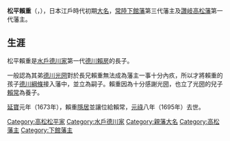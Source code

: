 {{noteTA 
|1=zh:高松松平家; zh-hans:高松松平家; zh-hant:高松松平家;
}}
{{Infobox Officeholder
| name= 松平賴重
| image= 
| caption= 
| office=[[高松藩|高松藩]]藩主
| term_start= 1642年
| term_end= 1673年
| predecessor= 空缺{{small|（上一任：{{link-ja|生駒高俊|生駒高俊}}）}}
| successor= [[松平賴常|松平賴常]]

| office1={{link-ja|下館藩|下館藩}}藩主
| term_start1= 1642年
| term_end1= 1673年
| predecessor1= {{link-ja|水谷勝隆|水谷勝隆}}
| successor1= 空缺{{small|（下一任：{{link-ja|增山正彌|増山正弥}}）}}

| birth_date={{Birth date|1622|8|7}}<br>（[[元和_(日本)|元和]]八年七月初一）
| birth_place=
| death_date={{Death date and age|1695|5|24|1622|8|7}}<br>（[[元祿|元祿]]八年四月十二）
| death_place= 
| module  = {{日本武士|child=yes
| 時代 = [[江戶時代|江戶時代]]前期 - 中期
| 改名 = 竹丸・八十郎（幼名）、賴重、源英（法號）
| 別名 = 
| 諡號 = 英公
| 戒名 = 龍雲院雄蓮社大譽孤峯源英
| 墓所 = [[香川縣|香川縣]][[高松市|高松市]][[佛生山町|佛生山町]]法然寺
| 官位 = [[正三位|正三位]]、[[讚岐國|讚岐]]守、左近衛權少將、[[參議|參議]]
| 幕府 = [[江戶幕府|江戶幕府]]
| 主君 = 
| 藩   = [[常陸國|常陸]][[下館藩|下館藩]]→[[讚岐國|讚岐]][[高松藩|高松藩]]主
| 氏族 = [[水戶德川家|水戶松平家]]→高松松平家
| 父 = [[德川賴房|德川賴房]]
| 母 = [[久昌院|久昌院]]
| 弟 = [[德川光圀|德川光圀]]、[[松平賴元|賴元]]、[[松平賴隆|賴隆]]、[[松平賴雄_(宍戶藩主)|賴雄]]
| 正室 = [[土井利勝|土井利勝]]之女
| 子   = [[德川綱方|德川綱方]]、[[德川綱條|德川綱條]]、[[松平賴剛|賴剛]]（三男）、[[松平賴侯|賴侯]]、[[松平賴芳|賴芳]]
| 女   = 糸（[[有馬賴利|有馬賴利]]正室）、長（[[鷹司兼熙|鷹司兼熙]]室）、彥（松平賴常養女、[[大久保公卓|大久保公卓]]室）
| 養子 = '''''[[松平賴常|賴常]]'''''
| 養女 = ''[[細川綱利|細川綱利]]室''
 }}
}}
'''松平賴重'''（{{jpn|j=松平 頼重|kana=まつだいら よりしげ|rm=Matsudaira Yorishige|kyu=松平 賴重}}，{{bd|1622年|8月7日|1695年|5月24日|catIdx=}}），日本江戶時代初期[[大名_(稱謂)|大名]]，[[常陸國|常陸]][[下館藩|下館藩]]第三代藩主及[[讚岐國|讚岐]][[高松藩|高松藩]]第一代藩主。

== 生涯 ==
松平賴重是[[水戶德川家|水戶德川家]]第一代[[德川賴房|德川賴房]]的長子。

一般認為其弟[[德川光圀|德川光圀]]對於長兄賴重無法成為藩主一事十分內疚，所以才將賴重的孩子[[德川綱條|德川綱條]]接入藩中，並立為嗣子。賴重因為十分感謝光圀，也立了光圀的兒子[[松平賴常|賴常]]為養子。

[[延寶|延寶]]元年（1673年），賴重[[隱居_(日本)|隱居]]並讓位給賴常，[[元祿|元祿]]八年（1695年）去世。

{{水戶德川家|[[水戶德川家|水戶德川家]]連枝[[高松松平家|高松松平家]]|初代：1642年 - 1673年}}
{{下館藩主|高松松平氏||1639年 - 1642年}}
{{高松藩主|高松松平氏|初代|1642年 - 1673年}}
{{Normdaten}}

[[Category:高松松平家|Category:高松松平家]]
[[Category:水戶德川家|Category:水戶德川家]]
[[Category:親藩大名|Category:親藩大名]]
[[Category:高松藩主|Category:高松藩主]]
[[Category:下館藩主|Category:下館藩主]]